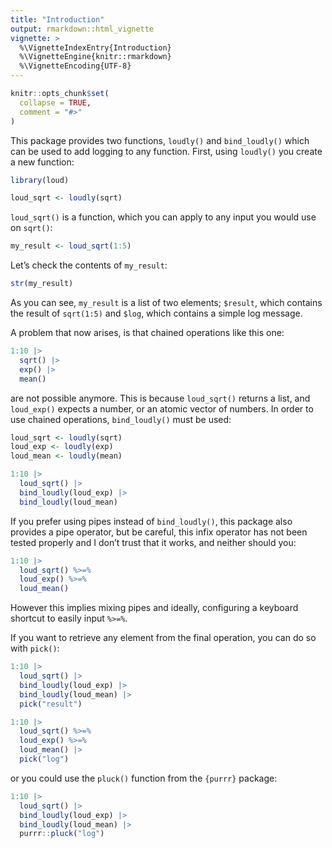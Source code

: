 ```yaml
---
title: "Introduction"
output: rmarkdown::html_vignette
vignette: >
  %\VignetteIndexEntry{Introduction}
  %\VignetteEngine{knitr::rmarkdown}
  %\VignetteEncoding{UTF-8}
---
```


```r
knitr::opts_chunk$set(
  collapse = TRUE,
  comment = "#>"
)
```

This package provides two functions, `loudly()` and `bind_loudly()` which can be used to add
logging to any function. First, using `loudly()` you create a new function:


```r
library(loud)

loud_sqrt <- loudly(sqrt)
```

`loud_sqrt()` is a function, which you can apply to any input you would use on `sqrt()`:

```r

my_result <- loud_sqrt(1:5)

```

Let’s check the contents of `my_result`:

```r
str(my_result)
```

As you can see, `my_result` is a list of two elements; `$result`, which contains the result of 
`sqrt(1:5)` and `$log`, which contains a simple log message.

A problem that now arises, is that chained operations like this one:

```r
1:10 |>
  sqrt() |>
  exp() |>
  mean()

```

are not possible anymore. This is because `loud_sqrt()` returns a list, and `loud_exp()` expects
a number, or an atomic vector of numbers. In order to use chained operations, 
`bind_loudly()` must be used:


```r
loud_sqrt <- loudly(sqrt)
loud_exp <- loudly(exp)
loud_mean <- loudly(mean)

1:10 |>
  loud_sqrt() |>
  bind_loudly(loud_exp) |>
  bind_loudly(loud_mean)

```

If you prefer using pipes instead of `bind_loudly()`, this package also provides a pipe operator, 
but be careful, this infix operator has not been tested properly and I don’t trust that it works,
and neither should you:

```r

1:10 |>
  loud_sqrt() %>=%
  loud_exp() %>=%
  loud_mean()

```

However this implies mixing pipes and ideally, configuring a keyboard shortcut to easily input 
`%>=%`.

If you want to retrieve any element from the final operation, you can do so with `pick()`:


```r
1:10 |>
  loud_sqrt() |>
  bind_loudly(loud_exp) |>
  bind_loudly(loud_mean) |>
  pick("result")

```

```r

1:10 |>
  loud_sqrt() %>=%
  loud_exp() %>=%
  loud_mean() |>
  pick("log")

```

or you could use the `pluck()` function from the `{purrr}` package:

```r
1:10 |>
  loud_sqrt() |>
  bind_loudly(loud_exp) |>
  bind_loudly(loud_mean) |>
  purrr::pluck("log")

```
